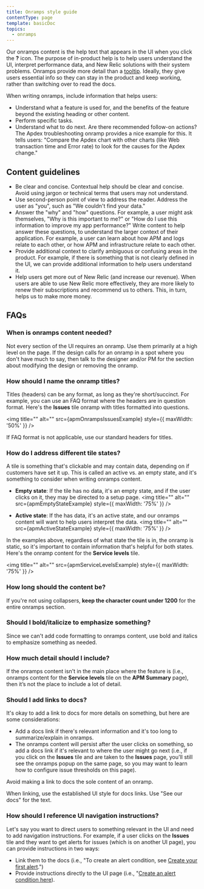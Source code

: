 ```yaml
---
title: Onramps style guide
contentType: page
template: basicDoc
topics:
  - onramps
---
```







Our onramps content is the help text that appears in the UI when you click the **?** icon. The purpose of in-product help is to help users understand the UI, interpret performance data, and New Relic solutions with their system problems. Onramps provide more detail than a [tooltip](https://one-core.newrelic.com/components/tooltip/). Ideally, they give users essential info so they can stay in the product and keep working, rather than switching over to read the docs. 

When writing onramps, include information that helps users:
* Understand what a feature is used for, and the benefits of the feature beyond the existing heading or other content. 
* Perform specific tasks.
* Understand what to do next. Are there recommended follow-on actions? The Apdex troubleshooting onramp provides a nice example for this. It tells users: "Compare the Apdex chart with other charts (like Web transaction time and Error rate) to look for the causes for the Apdex change."

## Content guidelines

* Be clear and concise. Contextual help should be clear and concise. Avoid using jargon or technical terms that users may not understand.
* Use second-person point of view to address the reader. Address the user as "you", such as "We couldn't find your data." 
* Answer the "why" and "how" questions. For example, a user might ask themselves, "Why is this important to me?" or "How do I use this information to improve my app performance?" Write content to help answer these questions, to understand the larger context of their application. For example, a user can learn about how APM and logs relate to each other, or how APM and infrastructure relate to each other.
* Provide additional context to clarify ambiguous or confusing areas in the product. For example, if there is something that is not clearly defined in the UI, we can provide additional information to help users understand it.
* Help users get more out of New Relic (and increase our revenue). When users are able to use New Relic more effectively, they are more likely to renew their subscriptions and recommend us to others. This, in turn, helps us to make more money.

## FAQs

### When is onramps content needed?

Not every section of the UI requires an onramp. Use them primarily at a high level on the page. If the design calls for an onramp in a spot where you don't have much to say, then talk to the designer and/or PM for the section about modifying the design or removing the onramp.

### How should I name the onramp titles?

Titles (headers) can be any format, as long as they're short/succinct. For example, you can use an FAQ format where the headers are in question format. Here's the **Issues** tile onramp with titles formatted into questions.

<img
    title=""
    alt=""
    src={apmOnrampsIssuesExample}
    style={{ maxWidth: '50%' }}
/>

If FAQ format is not applicable, use our standard headers for titles.

### How do I address different tile states?

A tile is something that's clickable and may contain data, depending on if customers have set it up. This is called an active vs. an empty state, and it's something to consider when writing onramps content. 

  * **Empty state**: If the tile has no data, it's an empty state, and if the user clicks on it, they may be directed to a setup page. 
    <img
    title=""
    alt=""
    src={apmEmptyStateExample}
    style={{ maxWidth: '75%' }}
/>

  * **Active state**: If the has data, it's an active state, and our onramps content will want to help users interpret the data.
    <img
    title=""
    alt=""
    src={apmActiveStateExample}
    style={{ maxWidth: '75%' }}
/>

In the examples above, regardless of what state the tile is in, the onramp is static, so it's important to contain information that's helpful for both states. Here's the onramp content for the **Service levels** tile.

 <img
    title=""
    alt=""
    src={apmServiceLevelsExample}
    style={{ maxWidth: '75%' }}
/>


### How long should the content be?

If you're not using collapsers, **keep the character count under 1200** for the entire onramps section.

### Should I bold/italicize to emphasize something?

Since we can't add code formatting to onramps content, use bold and italics to emphasize something as needed.

### How much detail should I include?

If the onramps content isn't in the main place where the feature is (i.e., onramps content for the **Service levels** tile on the **APM Summary** page), then it’s not the place to include a lot of detail.

### Should I add links to docs?

It's okay to add a link to docs for more details on something, but here are some considerations:
* Add a docs link if there's relevant information and it's too long to summarize/explain in onramps. 
* The onramps content will persist after the user clicks on something, so add a docs link if it's relevant to where the user might go next (i.e., if you click on the **Issues** tile and are taken to the **Issues** page, you'll still see the onramps popup on the same page, so you may want to learn how to configure issue thresholds on this page).

Avoid making a link to docs the sole content of an onramp.

When linking, use the established UI style for docs links. Use "See our docs" for the text.


### How should I reference UI navigation instructions?

 Let's say you want to direct users to something relevant in the UI and need to add navigation instructions. For example, if a user clicks on the **Issues** tile and they want to get alerts for issues (which is on another UI page), you can provide instructions in two ways:
 * Link them to the docs (i.e., "To create an alert condition, see [Create your first alert](https://docs.newrelic.com/docs/alerts-applied-intelligence/new-relic-alerts/get-started/your-first-nrql-condition/).")
 * Provide instructions directly to the UI page (i.e., "[Create an alert condition here](https://onenr.io/0kjnAlvY9Ro)).